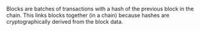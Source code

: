 Blocks are batches of transactions with a hash of the previous block in the chain. This links blocks together (in a chain) because hashes are cryptographically derived from the block data.